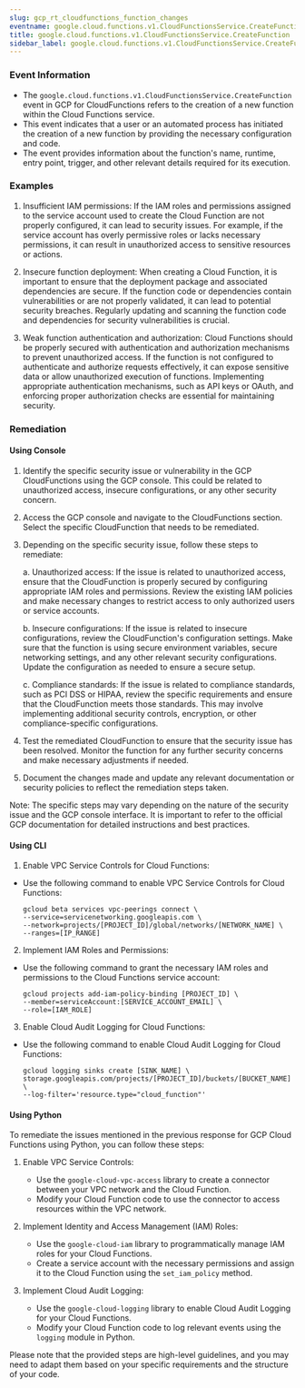 ```yaml
--- 
slug: gcp_rt_cloudfunctions_function_changes
eventname: google.cloud.functions.v1.CloudFunctionsService.CreateFunction
title: google.cloud.functions.v1.CloudFunctionsService.CreateFunction
sidebar_label: google.cloud.functions.v1.CloudFunctionsService.CreateFunction
---
```

                       
### Event Information

- The `google.cloud.functions.v1.CloudFunctionsService.CreateFunction` event in GCP for CloudFunctions refers to the creation of a new function within the Cloud Functions service.
- This event indicates that a user or an automated process has initiated the creation of a new function by providing the necessary configuration and code.
- The event provides information about the function's name, runtime, entry point, trigger, and other relevant details required for its execution.


### Examples

1. Insufficient IAM permissions: If the IAM roles and permissions assigned to the service account used to create the Cloud Function are not properly configured, it can lead to security issues. For example, if the service account has overly permissive roles or lacks necessary permissions, it can result in unauthorized access to sensitive resources or actions.

2. Insecure function deployment: When creating a Cloud Function, it is important to ensure that the deployment package and associated dependencies are secure. If the function code or dependencies contain vulnerabilities or are not properly validated, it can lead to potential security breaches. Regularly updating and scanning the function code and dependencies for security vulnerabilities is crucial.

3. Weak function authentication and authorization: Cloud Functions should be properly secured with authentication and authorization mechanisms to prevent unauthorized access. If the function is not configured to authenticate and authorize requests effectively, it can expose sensitive data or allow unauthorized execution of functions. Implementing appropriate authentication mechanisms, such as API keys or OAuth, and enforcing proper authorization checks are essential for maintaining security.

### Remediation

#### Using Console

1. Identify the specific security issue or vulnerability in the GCP CloudFunctions using the GCP console. This could be related to unauthorized access, insecure configurations, or any other security concern.

2. Access the GCP console and navigate to the CloudFunctions section. Select the specific CloudFunction that needs to be remediated.

3. Depending on the specific security issue, follow these steps to remediate:

   a. Unauthorized access: If the issue is related to unauthorized access, ensure that the CloudFunction is properly secured by configuring appropriate IAM roles and permissions. Review the existing IAM policies and make necessary changes to restrict access to only authorized users or service accounts.

   b. Insecure configurations: If the issue is related to insecure configurations, review the CloudFunction's configuration settings. Make sure that the function is using secure environment variables, secure networking settings, and any other relevant security configurations. Update the configuration as needed to ensure a secure setup.

   c. Compliance standards: If the issue is related to compliance standards, such as PCI DSS or HIPAA, review the specific requirements and ensure that the CloudFunction meets those standards. This may involve implementing additional security controls, encryption, or other compliance-specific configurations.

4. Test the remediated CloudFunction to ensure that the security issue has been resolved. Monitor the function for any further security concerns and make necessary adjustments if needed.

5. Document the changes made and update any relevant documentation or security policies to reflect the remediation steps taken.

Note: The specific steps may vary depending on the nature of the security issue and the GCP console interface. It is important to refer to the official GCP documentation for detailed instructions and best practices.

#### Using CLI

1. Enable VPC Service Controls for Cloud Functions:
- Use the following command to enable VPC Service Controls for Cloud Functions:
  ```
  gcloud beta services vpc-peerings connect \
  --service=servicenetworking.googleapis.com \
  --network=projects/[PROJECT_ID]/global/networks/[NETWORK_NAME] \
  --ranges=[IP_RANGE]
  ```

2. Implement IAM Roles and Permissions:
- Use the following command to grant the necessary IAM roles and permissions to the Cloud Functions service account:
  ```
  gcloud projects add-iam-policy-binding [PROJECT_ID] \
  --member=serviceAccount:[SERVICE_ACCOUNT_EMAIL] \
  --role=[IAM_ROLE]
  ```

3. Enable Cloud Audit Logging for Cloud Functions:
- Use the following command to enable Cloud Audit Logging for Cloud Functions:
  ```
  gcloud logging sinks create [SINK_NAME] \
  storage.googleapis.com/projects/[PROJECT_ID]/buckets/[BUCKET_NAME] \
  --log-filter='resource.type="cloud_function"'
  ```

#### Using Python

To remediate the issues mentioned in the previous response for GCP Cloud Functions using Python, you can follow these steps:

1. Enable VPC Service Controls:
   - Use the `google-cloud-vpc-access` library to create a connector between your VPC network and the Cloud Function.
   - Modify your Cloud Function code to use the connector to access resources within the VPC network.

2. Implement Identity and Access Management (IAM) Roles:
   - Use the `google-cloud-iam` library to programmatically manage IAM roles for your Cloud Functions.
   - Create a service account with the necessary permissions and assign it to the Cloud Function using the `set_iam_policy` method.

3. Implement Cloud Audit Logging:
   - Use the `google-cloud-logging` library to enable Cloud Audit Logging for your Cloud Functions.
   - Modify your Cloud Function code to log relevant events using the `logging` module in Python.

Please note that the provided steps are high-level guidelines, and you may need to adapt them based on your specific requirements and the structure of your code.


 